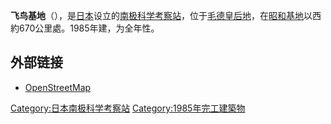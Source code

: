 {{Coord|71|31.34|S|24|08.17|E|display=title}}
{{Infobox building
| name                 = 飞鸟基地
| native_name          =あすか基地
| native_name_lang     =ja
| former_names         =
| alternate_names      =
| image                = Antarctica base(Japan) English ver.png
| image_alt            =300px
| caption              = 飞鸟基地位置（图中Asuka station所标记之处）
| altitude             = 
| building_type        =
| architectural_style  =
| structural_system    =
| cost                 =
| ren_cost             =
| client               =
| owner                =
| current_tenants      = 
| landlord             =
| location             =  [[毛德皇后地|毛德皇后地]] 
| address              =
| location_town        =
| location_country     =
| iso_region           =
| coordinates_display  = 
| latitude             =
| longitude            =
| coordinates          = 
| start_date           = 
| completion_date      = 
| inauguration_date    = 1985年
| renovation_date      =
| demolition_date      =
| destruction_date     =
| height               = 
| diameter             =
| antenna_spire        =
| roof                 =
| top_floor            =
| other_dimensions     = 
| floor_count          = 
| floor_area           = 
| seating_type         =
| seating_capacity     = 
| elevator_count       =
| main_contractor      =
| architect            =
| architecture_firm    =
| structural_engineer  =
| services_engineer    =
| civil_engineer       =
| other_designers      =
| quantity_surveyor    =
| awards               =
| ren_architect        =
| ren_firm             =
| ren_str_engineer     =
| ren_serv_engineer    =
| ren_civ_engineer     =
| ren_oth_designers    =
| ren_qty_surveyor     =
| ren_awards           =
| url                  =
| references           = 
}}

'''飞鸟基地'''（{{jpn|j=あすか基地|hg=あすかきち|rm=Asuka-kichi|f=y}}），是[[日本|日本]]设立的[[南极科学考察站|南极科学考察站]]，位于[[毛德皇后地|毛德皇后地]]，在[[昭和基地|昭和基地]]以西約670公里處。1985年建，为全年性。

== 外部链接 ==
*[http://www.openstreetmap.org/browse/node/529452409 OpenStreetMap]

{{南極科學考察站}}
{{The Continent of Antarctica}}

[[Category:日本南极科学考察站|Category:日本南极科学考察站]]
[[Category:1985年完工建築物|Category:1985年完工建築物]]